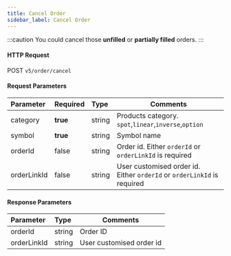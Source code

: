 ```yaml
---
title: Cancel Order
sidebar_label: Cancel Order
---
```

:::caution
You could cancel those **unfilled** or **partially filled** orders.
:::

#### HTTP Request
POST `v5/order/cancel`

#### Request Parameters
| Parameter | Required | Type | Comments|
|:----- |:-------|:-----|------ |
|category |**true** |string |Products category. `spot`,`linear`,`inverse`,`option` |
|symbol |**true** |string |Symbol name|
|orderId |false |string |Order id. Either `orderId` or `orderLinkId` is required |
|orderLinkId |false |string |User customised order id. Either `orderId` or `orderLinkId` is required |

#### Response Parameters
| Parameter | Type | Comments|
|:----- |:-----|----- |
|orderId |string |Order ID |
|orderLinkId |string |User customised order id |